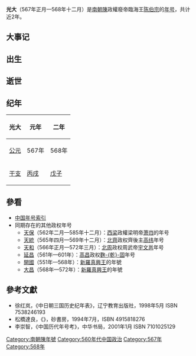 {{Otheruses|subject=南朝陳臨海王陈伯宗的年号|other=前蜀高祖王建的光大年号|光天 (王建)}}{{Otheruses|subject=南朝陳臨海王陈伯宗的年号|other=马来西亚槟城州最高建筑物|光大大楼}}
{{Eranamebox|年号=光大
|起讫时间= 567年正月—568年十二月
|政权= [[南朝陳|南朝陳]]
|帝王= 臨海王[[陈伯宗|陈伯宗]]
|历时= 近2年
|timeline= <timeline>
ImageSize  = width:200 height:50
PlotArea   = width:180 height:30 left:10 bottom:20
TimeAxis   = orientation:horizontal
DateFormat = yyyy
Period     = from:420 till:618
AlignBars  = early
ScaleMajor = increment:21 start:420
Colors =
  id:canvas value:rgb(1,1,0.85)
BackgroundColors = canvas:canvas
PlotData =
  width:15 color:black
  bar:era from:start till:end
  bar:era from:581 till:618 color:yellow
  bar:era from:555 till:587 color:purple
  bar:era from:557 till:589 color:green
  bar:era from:567 till:568 color:red
  bar:era from:567 till:568 color:blue
</timeline>
|说明= <span style="color: blue">光大</span>在<span style="color: purple">西梁</span>、<span style="color: green">南朝陳</span>、<span style="color: brown">隋朝（黃色）</span>、'''南朝'''和<span style="color: red">陳伯宗</span>时期的位置。 
}}

'''光大'''（567年正月—568年十二月）是[[南朝陳|南朝陳]]政權廢帝臨海王[[陈伯宗|陈伯宗]]的[[年号|年号]]，共计近2年。

==大事记==

==出生==

==逝世==

==纪年==

{| class="wikitable" 
!光大!!元年!!二年
|-
![[公元纪年|公元]]
|567年||568年
|-
![[干支纪年|干支]]
|[[丙戌|丙戌]]||[[戊子|戊子]]
|}

==參看==
*[[中国年号索引|中国年号索引]]
*同期存在的其他政权年号
**[[天保_(萧岿)|天保]]（562年二月—585年十二月）：[[西梁|西梁]]政權梁明帝[[萧岿|萧岿]]的年号
**[[天统_(高纬)|天統]]（565年四月—569年十二月）：[[北齊|北齊]]政权齊後主[[高纬|高纬]]年号
**[[天和_(北周)|天和]]（566年正月—572年三月）：[[北周|北周]]政权周武帝[[宇文邕|宇文邕]]年号
**[[延昌_(麴乾固)|延昌]]（561年—601年）：[[高昌|高昌]]政权[[麴乾固|麴-{乾}-固]]年号
**[[開國_(新羅)|開國]]（551年—568年）：[[新羅|新羅]][[新羅真興王|真興王]]的年號
**[[大昌_(年號)|大昌]]（568年—572年）：[[新羅|新羅]][[新羅真興王|真興王]]的年號

==參考文獻==
*徐红岚，《中日朝三国历史纪年表》，辽宁教育出版社，1998年5月 ISBN 7538246193
*松橋達良，《{{lang|ja|元号はやわかり—東亜歷代建元考}}》，砂書房，1994年7月，ISBN 4915818276
*李崇智，《中国历代年号考》，中华书局，2001年1月 ISBN 7101025129

{{年号|[[天康_(陈蒨)|天康]]|[[中国年号索引|陳朝年号]]|[[太建|太建]]}}
{{魏晋南北朝年号}}
[[Category:南朝陳年號|Category:南朝陳年號]]
[[Category:560年代中国政治|Category:560年代中国政治]]
[[Category:567年|Category:567年]]
[[Category:568年|Category:568年]]